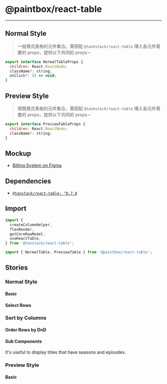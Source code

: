 
<Meta title="React/Table/Doc" />

# @paintbox/react-table

---

## Normal Style 

> 一般樣式表格的元件集合。需搭配 `@tankstack/react-table` 傳入各元件需要的 props，提供以下共同的 props－

```javascript
export interface NormalTableProps {
  children: React.ReactNode;
  className?: string;
  onClick?: () => void;
}
```

## Preview Style 

> 預覽樣式表格的元件集合。需搭配 `@tankstack/react-table` 傳入各元件需要的 props，提供以下共同的 props－

```javascript
export interface PreviewTableProps {
  children: React.ReactNode;
  className?: string;
}
```

## Mockup

- [Billing System on Figma](https://www.figma.com/file/rvTsTJLCarPAEYvdXQuRDY/Billing-System---1.0.0?node-id=5284%3A14149)

## Dependencies

- [`@tanstack/react-table: ^8.7.0`](https://tanstack.com/table/v8)

## Import 

```jsx
import {
  createColumnHelper,
  flexRender,
  getCoreRowModel,
  useReactTable,
} from '@tanstack/react-table';

import { NormalTable, PreviewTable } from '@paintbox/react-table';
```

## Stories

### Normal Style

#### Basic

<Story id="react-table-normal-style-basic--default" />

#### Select Rows

<Story id="react-table-normal-style-select-rows--default" />

### Sort by Columns

<Story id="react-table-normal-style-sort-by-columns--default" />

#### Order Rows by DnD

<Story id="react-table-normal-style-sort-rows-by-dnd--default" />

#### Sub Components

It's useful to display titles that have seasons and episodes.

<Story id="react-table-normal-style-sub-components--default" />

### Preview Style

#### Basic

<Story id="react-table-preview-style-basic--default" />
